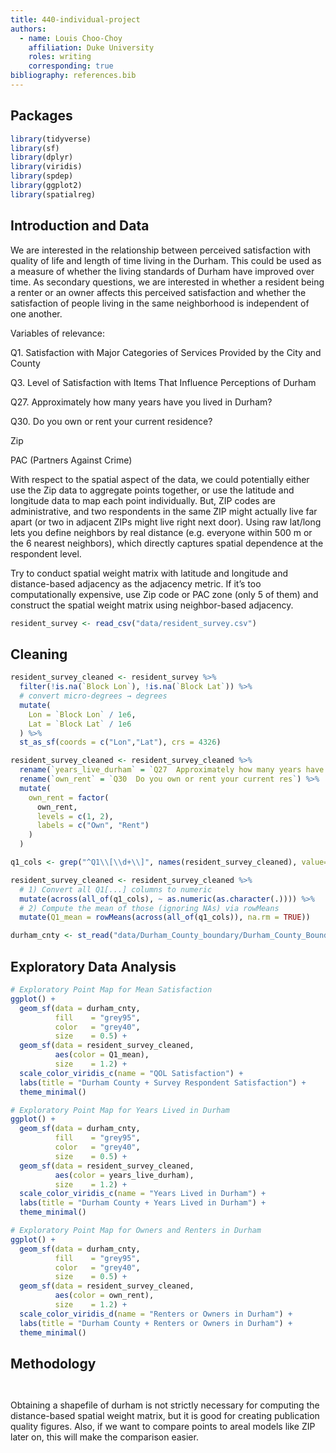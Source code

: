 ```yaml
---
title: 440-individual-project
authors:
  - name: Louis Choo-Choy
    affiliation: Duke University
    roles: writing
    corresponding: true
bibliography: references.bib
---
```


## Packages

```r
library(tidyverse)
library(sf)
library(dplyr)
library(viridis)
library(spdep)  
library(ggplot2)
library(spatialreg)
```

## Introduction and Data

We are interested in the relationship between perceived satisfaction with quality of life and length of time living in the Durham. This could be used as a measure of whether the living standards of Durham have improved over time. As secondary questions, we are interested in whether a resident being a renter or an owner affects this perceived satisfaction and whether the satisfaction of people living in the same neighborhood is independent of one another.\

Variables of relevance:

Q1. Satisfaction with Major Categories of Services Provided by the City and County

Q3. Level of Satisfaction with Items That Influence Perceptions of Durham

Q27. Approximately how many years have you lived in Durham?

Q30. Do you own or rent your current residence?

Zip

PAC (Partners Against Crime)

With respect to the spatial aspect of the data, we could potentially either use the Zip data to aggregate points together, or use the latitude and longitude data to map each point individually. But, ZIP codes are administrative, and two respondents in the same ZIP might actually live far apart (or two in adjacent ZIPs might live right next door). Using raw lat/long lets you define neighbors by real distance (e.g. everyone within 500 m or the 6 nearest neighbors), which directly captures spatial dependence at the respondent level.

Try to conduct spatial weight matrix with latitude and longitude and distance-based adjacency as the adjacency metric. If it's too computationally expensive, use Zip code or PAC zone (only 5 of them) and construct the spatial weight matrix using neighbor-based adjacency.

```r
resident_survey <- read_csv("data/resident_survey.csv")
```

## Cleaning

```r
resident_survey_cleaned <- resident_survey %>% 
  filter(!is.na(`Block Lon`), !is.na(`Block Lat`)) %>% 
  # convert micro-degrees → degrees
  mutate(
    Lon = `Block Lon` / 1e6,
    Lat = `Block Lat` / 1e6
  ) %>% 
  st_as_sf(coords = c("Lon","Lat"), crs = 4326) 

```

```r
resident_survey_cleaned <- resident_survey_cleaned %>% 
  rename(`years_live_durham` = `Q27  Approximately how many years have y`) %>% 
  rename(`own_rent` = `Q30  Do you own or rent your current res`) %>% 
  mutate(
    own_rent = factor(
      own_rent,
      levels = c(1, 2),
      labels = c("Own", "Rent")
    )
  )
```

```r
q1_cols <- grep("^Q1\\[\\d+\\]", names(resident_survey_cleaned), value=TRUE)
```

```r
resident_survey_cleaned <- resident_survey_cleaned %>%
  # 1) Convert all Q1[...] columns to numeric
  mutate(across(all_of(q1_cols), ~ as.numeric(as.character(.)))) %>%
  # 2) Compute the mean of those (ignoring NAs) via rowMeans
  mutate(Q1_mean = rowMeans(across(all_of(q1_cols)), na.rm = TRUE))
```

```r
durham_cnty <- st_read("data/Durham_County_boundary/Durham_County_Boundary.shp")
```

## Exploratory Data Analysis

```r
# Exploratory Point Map for Mean Satisfaction
ggplot() +
  geom_sf(data = durham_cnty,
          fill    = "grey95",
          color   = "grey40",
          size    = 0.5) +
  geom_sf(data = resident_survey_cleaned,
          aes(color = Q1_mean),
          size    = 1.2) +
  scale_color_viridis_c(name = "QOL Satisfaction") +
  labs(title = "Durham County + Survey Respondent Satisfaction") +
  theme_minimal()
```

```r
# Exploratory Point Map for Years Lived in Durham
ggplot() +
  geom_sf(data = durham_cnty,
          fill    = "grey95",
          color   = "grey40",
          size    = 0.5) +
  geom_sf(data = resident_survey_cleaned,
          aes(color = years_live_durham),
          size    = 1.2) +
  scale_color_viridis_c(name = "Years Lived in Durham") +
  labs(title = "Durham County + Years Lived in Durham") +
  theme_minimal()
```

```r
# Exploratory Point Map for Owners and Renters in Durham
ggplot() +
  geom_sf(data = durham_cnty,
          fill    = "grey95",
          color   = "grey40",
          size    = 0.5) +
  geom_sf(data = resident_survey_cleaned,
          aes(color = own_rent),
          size    = 1.2) +
  scale_color_viridis_d(name = "Renters or Owners in Durham") +
  labs(title = "Durham County + Renters or Owners in Durham") +
  theme_minimal()
```

## Methodology

```r

```

```r

```

Obtaining a shapefile of durham is not strictly necessary for computing the distance-based spatial weight matrix, but it is good for creating publication quality figures. Also, if we want to compare points to areal models like ZIP later on, this will make the comparison easier.
